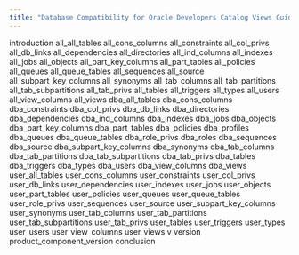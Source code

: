 ```yaml
---
title: "Database Compatibility for Oracle Developers Catalog Views Guide"
---
```




<div class="toctree" maxdepth="4">

introduction all\_all\_tables all\_cons\_columns all\_constraints all\_col\_privs all\_db\_links all\_dependencies all\_directories all\_ind\_columns all\_indexes all\_jobs all\_objects all\_part\_key\_columns all\_part\_tables all\_policies all\_queues all\_queue\_tables all\_sequences all\_source all\_subpart\_key\_columns all\_synonyms all\_tab\_columns all\_tab\_partitions all\_tab\_subpartitions all\_tab\_privs all\_tables all\_triggers all\_types all\_users all\_view\_columns all\_views dba\_all\_tables dba\_cons\_columns dba\_constraints dba\_col\_privs dba\_db\_links dba\_directories dba\_dependencies dba\_ind\_columns dba\_indexes dba\_jobs dba\_objects dba\_part\_key\_columns dba\_part\_tables dba\_policies dba\_profiles dba\_queues dba\_queue\_tables dba\_role\_privs dba\_roles dba\_sequences dba\_source dba\_subpart\_key\_columns dba\_synonyms dba\_tab\_columns dba\_tab\_partitions dba\_tab\_subpartitions dba\_tab\_privs dba\_tables dba\_triggers dba\_types dba\_users dba\_view\_columns dba\_views user\_all\_tables user\_cons\_columns user\_constraints user\_col\_privs user\_db\_links user\_dependencies user\_indexes user\_jobs user\_objects user\_part\_tables user\_policies user\_queues user\_queue\_tables user\_role\_privs user\_sequences user\_source user\_subpart\_key\_columns user\_synonyms user\_tab\_columns user\_tab\_partitions user\_tab\_subpartitions user\_tab\_privs user\_tables user\_triggers user\_types user\_users user\_view\_columns user\_views v\_version product\_component\_version conclusion

</div>
